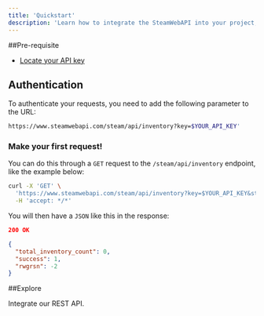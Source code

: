 ```yaml
---
title: 'Quickstart'
description: 'Learn how to integrate the SteamWebAPI into your project, without losing your brand!'
---
```


##Pre-requisite

- [Locate your API key](https://www.steamwebapi.com/dashboard)

## Authentication

To authenticate your requests, you need to add the following parameter to the URL:

```bash
https://www.steamwebapi.com/steam/api/inventory?key=$YOUR_API_KEY'
```

### Make your first request!

You can do this through a `GET` request to the `/steam/api/inventory` endpoint, like the example below:

```bash
curl -X 'GET' \
  'https://www.steamwebapi.com/steam/api/inventory?key=$YOUR_API_KEY&steam_id=76561199473537425' \
  -H 'accept: */*'
```

You will then have a `JSON` like this in the response:

```json
200 OK

{
  "total_inventory_count": 0,
  "success": 1,
  "rwgrsn": -2
}
```

##Explore

<CardGroup cols={2}>
  <Card
    title="API Reference"
    icon="file"
    href="/api-referenc"
  >
    Integrate our REST API.
  </Card>
</CardGroup>